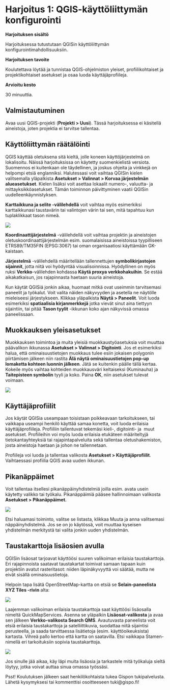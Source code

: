 # Harjoitus 1: QGIS-käyttöliittymän konfigurointi

**Harjoituksen sisältö**

Harjoituksessa tutustutaan QGISin käyttöliittymän konfigurointimahdollisuuksiin.

**Harjoituksen tavoite**

Koulutettava löytää ja tunnistaa QGIS-ohjelmiston yleiset, profiilikohtaiset ja projektikohtaiset asetukset ja osaa luoda käyttäjäprofiileja.

**Arvioitu kesto**

30 minuuttia.

## Valmistautuminen

Avaa uusi QGIS-projekti (**Projekti \> Uusi**). Tässä harjoituksessa ei käsitellä aineistoja, joten projektia ei tarvitse tallentaa.

## Käyttöliittymän räätälöinti

QGIS käyttää oletuksena sitä kieltä, jolle koneen käyttöjärjestelmä on lokalisoitu. Näissä harjoituksissa on käytetty suomenkielistä versiota. Suomennos ei kuitenkaan ole täydellinen, ja joskus ohjeita ja vinkkejä on helpompi etsiä englanniksi. Halutessasi voit vaihtaa QGISin kielen valitsemalla yläpalkista **Asetukset \> Valinnat \> Korvaa järjestelmän alueasetukset**. Kielen lisäksi voit asettaa lokaalit numero-, valuutta- ja mittayksikköasetukset. Tämän toiminnon päivittyminen vaatii QGISin uudelleenkäynnistyksen.

**Karttaikkuna ja selite -välilehdellä** voit vaihtaa myös esimerkiksi karttaikkunasi taustavärin tai valintojen värin tai sen, mitä tapahtuu kun tuplaklikkaat tason nimeä. 

![](img/harjoitus_1/image1.png)

**Koordinaattijärjestelmä** -välilehdellä voit vaihtaa projektin ja aineistojen oletuskoordinaattijärjestelmän esim. suomalaisissa aineistoissa tyypilliseen   ETRS89/TM35FIN (EPSG:3067) tai oman organisaatiosi käyttämään GK-kaistaan.

**Järjestelmä** -välilehdellä määritellään tallennettujen **symbolikirjastojen sijainnit**, jotta niitä voi hyödyntää visualisoinnissa. Hyödyllinen on myös ruksi **Verkko**-välilehden kohdassa **Käytä proxya verkkohakuihin**. Se estää aikakatkaisun, jos rajapinnasta haetaan suuria aineistoja.

Kun käytät QGISiä jonkin aikaa, huomaat mitkä ovat useimmin tarvitsemasi paneelit ja työkalut. Voit valita näiden näkyvyyden ja asetella ne näytölle mieleiseesi järjestykseen. Klikkaa yläpalkista **Näytä \> Paneelit**. Voit luoda esimerkiksi **spatiaalisia kirjanmerkkejä** jotka vievät sinut aina tiettyyn sijaintiin, tai pitää **Tason tyylit** -ikkunan koko ajan näkyvissä omassa paneelissaan.

## Muokkauksen yleisasetukset

Muokkauksen toimintoa ja muita yleisiä muokkaustyöasetuksia voit muuttaa päävalikon ikkunassa **Asetukset \> Valinnat \> Digitointi**. Jos et esimerkiksi halua, että ominaisuustietojen muokkaus tulee esiin jokaisen polygonin piirtämisen jälkeen niin rastita **Älä näytä ominaisuustietojen pop-up lomaketta kohteen luonnin jälkeen**. Jätä se kuitenkin päälle tällä kertaa. Kokeile myös vaihtaa kohteiden muokkausväri keltaiseksi (Kuminauha) ja **Taitepisteen symbolin** tyyli ja koko. Paina **OK**, niin asetukset tulevat voimaan.

![](img/harjoitus_1/image2.png)

## Käyttäjäprofiilit

Jos käytät QGISia useampaan toisistaan poikkeavaan tarkoitukseen, tai vaikkapa useampi henkilö käyttää samaa konetta, voit luoda erilaisia käyttäjäprofiileja. Profiiliin tallentuvat tekemäsi kieli-, digitointi- ja  muut asetukset. Profiileihin voi myös luoda erilaisia etukäteen määriteltyjä tietokantayhteyksiä tai rajapintapalveluita sekä tallentaa oletushakemiston, josta aineistoja haetaan ja johon ne tallennetaan.

Profiileja voi luoda ja tallentaa valikosta **Asetukset \> Käyttäjäprofiilit**. Vaihtaessasi profiilia QGIS avaa uuden ikkunan.

## Pikanäppäimet

Voit tallentaa itsellesi pikanäppäinyhdistelmiä joilla esim. avata usein käytetty valikko tai työkalu. Pikanäppäimiä pääsee hallinnoimaan valikosta **Asetukset \> Pikanäppäimet.**

![](img/harjoitus_1/image3.png)

Etsi haluamasi toiminto, valitse se listasta, klikkaa Muuta ja anna valitsemasi näppäinyhdistelmä. Jos se on jo käytössä, voit muuttaa kyseisen yhdistelmän merkitystä tai valita jonkin uuden yhdistelmän.

## Taustakarttoja lisäosien avulla

QGISin lisäosat tarjoavat käyttöösi suuren valikoiman erilaisia taustakarttoja. Eri rajapinnoista saatavat taustakartat toimivat samaan tapaan kuin projektiin avatut rasteritasot: niiden läpinäkyvyyttä voi säätää, mutta ne eivät sisällä ominaisuustietoja.

Helpoin tapa lisätä OpenStreetMap-kartta on etsiä se **Selain-paneelista XYZ Tiles -rivin** alta:

![](img/harjoitus_1/image4.png)

Laajemman valikoiman erilaisia taustakarttoja saat käyttöösi lisäosalla nimeltä QuickMapServices. Asenna se yläpalkin **Lisäosat-valikosta** ja avaa sen jälkeen **Verkko-valikosta Search QMS**. Avautuvasta paneelista voit etsiä erilaisia taustakarttoja ja satelliittikuvia, suodattaa niitä sijaintisi perusteella, ja saada tarvittaessa lisätietoja (esim. käyttöoikeuksista) kartasta. Vihreä pallo kertoo että kartta on saatavilla. Etsi vaikkapa Stamen-nimellä eri tarkoituksiin sopivia taustakarttoja.

![](img/harjoitus_1/image5.png)

Jos sinulle jää aikaa, käy läpi muita lisäosia ja tarkastele mitä työkaluja sieltä löytyy, jotka voivat auttaa sinua omassa työssäsi.

::: hint-box
Psst! Koulutuksen jälkeen saat henkilökohtaista tukea Gispon tukipalvelusta. Lähetä kysymyksesi tai kommenttisi osoitteeseen tuki\@gispo.fi!
:::
